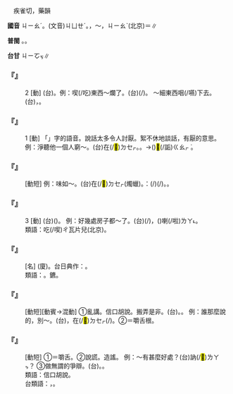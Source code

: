 
=={{ruby|嚼|ㄐㄧㄠˊ}}==

　疾雀切，藥韻

'''國音''' <rt>ㄐㄧㄠˊ</rt>。(文音)<rt>ㄐㄩㄝˊ</rt>。{{ruby|(文)|ㄐㄧㄠˋ}}，{{ruby|倒|ㄉㄠˇ}}～，{{ruby|→|ㄉㄠˊ}}<rt>ㄐㄧㄠˋ</rt>(北京)＝{{ruby|<mark>&#xf925f;</mark>|ㄐㄧㄠˋ}}∥

'''普閩''' {{ruby|(文)|ㄐㄧㆦㆶ ͘}}。{{ruby|(白)|ㄐㄧㄛㆷ ͘}}{{ruby|，|ㄐㄧㄠㆷ ͘}}。

'''台甘''' <rt>ㄐㄧㆦㆶ</rt>∥

    

==='''『{{ruby|嚼|ㄐㄧㄠˊ}}』'''===
:2  [動] (台){{ruby|哺|ㄅㆦ˫}}。例：喫(/吃)東西～爛了。(台){{ruby|食|ㄐㄧㄚㆷ ͘}}{{ruby|物|ㄇㆭㆷ ͘/ㄇㄧㆷ ͘}}{{ruby|件|ㄍㄧㆩ˫}}{{ruby|著|ㄉㄧㄜㆷ}}(/{{ruby|都|ㄉㄜ˫}}){{ruby|哺|ㄅㆦ˫}}{{ruby|付|ㄏㆦ˫}}{{ruby|伊|ㄧ}}{{ruby|幼|ㄧㄨ˪}}{{ruby|幼|ㄧㄨ˪}}。 ～細東西咽(/嚥)下去。(台){{ruby|物|ㄇㆭㆷ ͘/ㄇㄧㆷ ͘}}{{ruby|件|ㄍㄧㆩ˫}}，{{ruby|哺|ㄅㆦ˫}}{{ruby|幼|ㄧㄨ˪}}{{ruby|幼|ㄧㄨ˪}}{{ruby|吞|ㄊㄨㄣ}}{{ruby|落|ㄌㄜㆷ ͘}}{{ruby|去|·ㄎㄧ˪}}。
    

==='''『{{ruby|嚼|ㄐㄧㄠˊ}}』'''===
:1  [動] 「{{ruby|嚼|ㄐㄩㄝˊ}}」字的語音。說話太多令人討厭。{{ruby|絮|ㄒㄩˋ}}絮不休地談話，有厭{{ruby|惡|ㄨˋ}}的意思。 例：淨聽他一個人窮～。(台){{ruby|乾|ㄍㄢ}}{{ruby|焦|ㄉㄚ}}{{ruby|聽|ㄊㄧㆩ}}{{ruby|伊|ㄧ}}{{ruby|家|ㄍㄚ}}{{ruby|己|ㄍㄧ˫/ㄉㄧ˫}}{{ruby|一|ㄐㄧㆵ ͘}}{{ruby|個|ㆤˊ}}{{ruby|人|ㄌㄤˊ}}在(/<mark>&#xf9549;</mark>)<rt>ㄉㆤㆷ</rt>{{ruby|嚼|ㄐㄧㄠㆷ ͘}}{{ruby|嚼|ㄐㄧㄠㆷ ͘}}{{ruby|叫|ㄍㄧㄜ˪}}。。{{ruby|<mark>&#xf99d8;</mark>|ㄫㄠˊ}}→({{ruby|詬|ㄍㆦ˪}})<mark>&#xf99d8;</mark>(/詬)<rt>ㄍㄠㆷ ͘</rt>{{ruby|念|ㄌㄧㆰ˫}}。
    

==='''『{{ruby|嚼|ㄐㄧㄠˊ}}{{ruby|蠟|ㄌㄚˋ}}』'''===
: [動短] 例：味如～。(台){{ruby|若|ㄋㄚˋ}}{{ruby|像|ㄑㄧㆧ˫/ㄑㄧㆫ˫}}在(/<mark>&#xf9549;</mark>)<rt>ㄉㆤㆷ</rt>{{ruby|哺|ㄅㆦ˫}}{{ruby|蠟|ㄌㄚㆷ ͘}}(燭蠟){{ruby|無|ㆠㄜˊ}}{{ruby|味|ㆠㄧ˫}}{{ruby|無|ㆠㄜˊ}}{{ruby|素|ㄙㆦ˪}}。{{ruby|比|ㄅㄧˋ}}{{ruby|喻|ㆡㄨ˫/ㄌㄨ˫}}：{{ruby|載|ㄉㄞ˫}}(/{{ruby|戴|ㄉㄞ˪}}){{ruby|事|ㄐㄧ˪}}(/{{ruby|事|ㄉㄞ˫}}{{ruby|情|ㄐㄧ˪}}){{ruby|做|ㄗㄨㆤ˪/ㄗㄜ˪}}{{ruby|了|ㄌㄧㄠˋ}}{{ruby|無|ㆠㄜˊ}}{{ruby|意|ㄧ˪}}{{ruby|思|ㄙㄨ˪}}{{ruby|無|ㆠㄜˊ}}{{ruby|心|ㄒㄧㆬ}}{{ruby|適|ㄒㄧㆤㆶ}}。{{ruby|情|ㄐㄧㄥˊ}}{{ruby|緒|ㄙㄨ˫}}{{ruby|上|ㄒㄧㆲ˫}}{{ruby|無|ㆠㄜˊ}}{{ruby|趣|ㄘㄨ˪}}{{ruby|無|ㆠㄜˊ}}{{ruby|味|ㆠㄧ˫}}。
:
    

==='''『{{ruby|嚼|ㄐㄧㄠˊ}}』'''===
:3  [動] (台)({{ruby|賣|ㆠㄨㆤ˫/ㆠㆤ˫}}{{ruby|物|ㄇㆭㆷ ͘/ㄇㄧㆷ ͘}}{{ruby|換|ㄨㆩ˫}}{{ruby|錢|ㄐㆪˊ}}{{ruby|來|ㄌㄞˊ}}{{ruby|買|ㆠㄨㆤˋ/ㆠㆤˋ}}{{ruby|物|ㄇㆭㆷ ͘/ㄇㄧㆷ ͘}}){{ruby|食|ㄐㄧㄚㆷ ͘}}。 例：好幾處房子都～了。(台){{ruby|幾|ㄍㄨㄧˋ}}{{ruby|若|ㄋㄚ˫}}{{ruby|塊|ㄉㆤ˪}}(/{{ruby|間|ㄍㄧㄥ}}){{ruby|厝|ㄘㄨ˪}}，{{ruby|攏|ㄌㆲˋ}}({{ruby|賣|ㆠㆤ˫/ㆠㄨㆤ˫}}{{ruby|來|ㄌㄞˊ}}){{ruby|食|ㄐㄧㄚㆷ ͘}}{{ruby|去|ㄎㄧ˪}}喇(/啦)<rt>ㄌㄚ˪</rt>。
:類語：吃(/喫)<rt>ㄔ</rt>瓦片兒(北京)。
:
    

==='''『{{ruby|嚼|ㄐㄧㄠˊ}}{{ruby|子|·ㄗˇ}}』'''===
: [名] (廈){{ruby|馬|ㆠㆤˋ}}{{ruby|<mark>&#xf95ab;</mark>|ㄍㄚ˫}}{{ruby|<mark>&#xffded;</mark>|ㄍㄧㆫ/ㄍㄧㆧ}}。台日典作：{{ruby|馬|ㆠㆤˋ}}{{ruby|咬|ㄍㄚ˫}}{{ruby|韁|ㄍㄧㆧ/ㄍㄧㆫ}}。
:類語：{{ruby|轡|ㄆㄟˋ}}。鑣。
:
    

==='''『{{ruby|嚼|ㄐㄧㄠˊ}}{{ruby|舌|ㄕㄜˊ}}』'''===
: [動短][動賓→混動] ①亂講。信口胡說。搬弄是非。(台){{ruby|烏|ㆦ}}{{ruby|白|ㄅㆤㆷ ͘}}{{ruby|講|ㄍㆲˋ}}。{{ruby|<mark>&#xffac4;</mark>|ㄅㄨㄢ}}{{ruby|話|ㄨㆤ˫}}。 例：誰那麼說的，別～。(台){{ruby|甚|ㄒㄧㆩˋ}}{{ruby|人|ㄌㄤˊ}}{{ruby|講|ㄍㆲˋ}}{{ruby|丌|ㆤ}}，{{ruby|汝|ㄌㄧˋ}}{{ruby|免|ㆠㄧㄢˋ}}在(/<mark>&#xf9549;</mark>)<rt>ㄉㆤㆷ</rt>{{ruby|烏|ㆦ}}{{ruby|白|ㄅㆤㆷ ͘}}{{ruby|講|ㄍㆲˋ}}(/{{ruby|訥|ㄌㄚㆴ}})。②＝嚼舌根。
    

==='''『{{ruby|嚼|ㄐㄧㄠˊ}}{{ruby|舌|ㄕㄜˊ}}{{ruby|根|ㄍㄣ}}』'''===
: [動短] ①＝嚼舌。②說謊。造謠。 例：～有甚麼好處？(台){{ruby|一|ㄐㄧㆵ ͘}}{{ruby|枝|ㄍㄧ}}{{ruby|嘴|ㄘㄨㄧ˪}}{{ruby|烏|ㆦ}}{{ruby|白|ㄅㆤㆷ ͘}}訥(/<mark>&#xffafc;</mark>)<rt>ㄌㄚㆴ</rt>{{ruby|有|ㄨ˫}}{{ruby|甚|ㄒㄧㆩˋ}}{{ruby|好|ㄏㄜˋ}}？ ③做無謂的爭辯。(台){{ruby|硬|ㄫㄧ˫/ㄫㆤ˫}}{{ruby|諍|ㄐㆪ˪/ㄗㆥ˪}}。{{ruby|觸|ㄉㄚㆶ}}{{ruby|牙|ㆣㆤˊ/ㆣㄚˊ}}。
:類語：信口胡說。
:
:台類語：{{ruby|練|ㄌㄧㄢ˫}}{{ruby|戇|ㆣㆲ˫}}{{ruby|話|ㄨㆤ˫}}，{{ruby|死|ㄒㄧˋ}}{{ruby|鴨|ㄚㆷ}}{{ruby|仔|ㄚ}}{{ruby|硬|ㄫㆤ˫/ㄫㄧ˫}}{{ruby|嘴|ㄘㄨㄧ˪}}{{ruby|桮|ㄅㄨㆤ}}。
:
    
